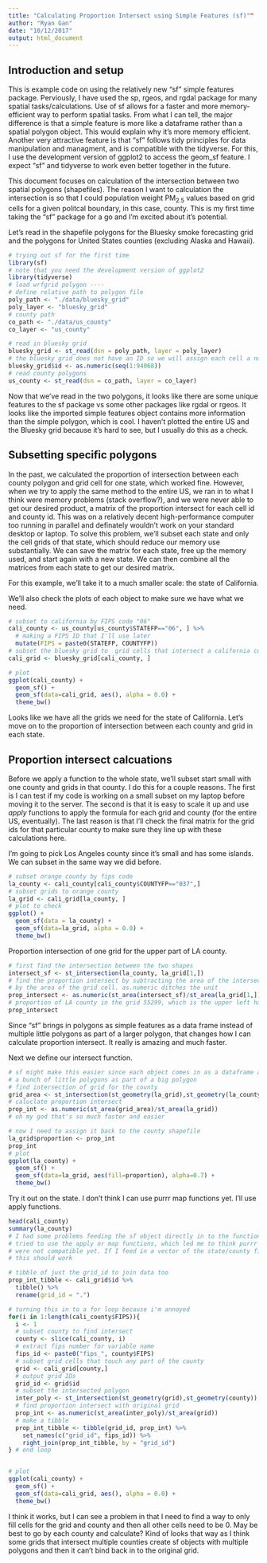 ```yaml
---
title: "Calculating Proportion Intersect using Simple Features (sf)""
author: "Ryan Gan"
date: "10/12/2017"
output: html_document
---
```


## Introduction and setup

This is example code on using the relatively new "sf" simple features package. Perviously, I have used the sp, rgeos, and rgdal package for many spatial tasks/calculations. Use of sf allows for a faster and more memory-efficient way to perform spatial tasks. From what I can tell, the major difference is that a simple feature is more like a dataframe rather than a spatial polygon object. This would explain why it's more memory efficient. Another very attractive feature is that "sf" follows tidy principles for data manipulation and managment, and is compatible with the tidyverse. For this, I use the development version of ggplot2 to access the geom_sf feature. I expect "sf" and tidyverse to work even better together in the future.

This document focuses on calculation of the intersection between two spatial polygons (shapefiles). The reason I want to calculation the intersection is so that I could population weight PM~2.5~ values based on grid cells for a given politcal boundary, in this case, county. This is my first time taking the "sf" package for a go and I'm excited about it's potential. 

Let's read in the shapefile polygons for the Bluesky smoke forecasting grid and the polygons for United States counties (excluding Alaska and Hawaii).

```r
# trying out sf for the first time
library(sf)
# note that you need the development version of ggplot2 
library(tidyverse)
# load wrfgrid polygon ----
# define relative path to polygon file
poly_path <- "./data/bluesky_grid"
poly_layer <- "bluesky_grid"
# county path
co_path <- "./data/us_county"
co_layer <- "us_county"

# read in bluesky grid
bluesky_grid <- st_read(dsn = poly_path, layer = poly_layer)
# the bluesky grid does not have an ID so we will assign each cell a number
bluesky_grid$id <- as.numeric(seq(1:94068))
# read county polygons
us_county <- st_read(dsn = co_path, layer = co_layer)
```

Now that we've read in the two polygons, it looks like there are some unique features to the sf package vs some other packages like rgdal or rgeos. It looks like the imported simple features object contains more information than the simple polygon, which is cool. I haven't plotted the entire US and the Bluesky grid because it's hard to see, but I usually do this as a check.

## Subsetting specific polygons

In the past, we calculated the proportion of intersection between each county polygon and grid cell for one state, which worked fine. However, when we try to apply the same method to the entire US, we ran in to what I think were memory problems (stack overflow?), and we were never able to get our desired product, a matrix of the proportion intersect for each cell id and county id. This was on a relatively decent high-performance computer too running in parallel and definately wouldn't work on your standard desktop or laptop. To solve this problem, we'll subset each state and only the cell grids of that state, which should reduce our memory use substantially. We can save the matrix for each state, free up the memory used, and start again with a new state. We can then combine all the matrices from each state to get our desired matrix. 

For this example, we'll take it to a much smaller scale: the state of California.

We'll also check the plots of each object to make sure we have what we need.

```r
# subset to california by FIPS code "06"
cali_county <- us_county[us_county$STATEFP=="06", ] %>% 
  # making a FIPS ID that I'll use later
  mutate(FIPS = paste0(STATEFP, COUNTYFP))
# subset the bluesky grid to  grid cells that intersect a california county
cali_grid <- bluesky_grid[cali_county, ]

# plot
ggplot(cali_county) + 
  geom_sf() +
  geom_sf(data=cali_grid, aes(), alpha = 0.0) +
  theme_bw()
```

Looks like we have all the grids we need for the state of California. Let's move on to the proportion of intersection between each county and grid in each state. 

## Proportion intersect calcuations

Before we apply a function to the whole state, we'll subset start small with one county and grids in that county. I do this for a couple reasons. The first is I can test if my code is working on a small subset on my laptop before moving it to the server. The second is that it is easy to scale it up and use *apply* functions to apply the formula for each grid and county (for the entire US, eventually). The last reason is that I'll check the final matrix for the grid ids for that particular county to make sure they line up with these calculations here.

I'm going to pick Los Angeles county since it's small and has some islands. We can subset in the same way we did before.

```r
# subset orange county by fips code
la_county <- cali_county[cali_county$COUNTYFP=="037",]
# subset grids to orange county
la_grid <- cali_grid[la_county, ]
# plot to check
ggplot() + 
  geom_sf(data = la_county) +
  geom_sf(data=la_grid, alpha = 0.0) +
  theme_bw()
```

Proportion intersection of one grid for the upper part of LA county.

```r
# first find the intersection between the two shapes
intersect_sf <- st_intersection(la_county, la_grid[1,])
# find the proportion intersect by subtracting the area of the intersection
# by the area of the grid cell. as.numeric ditches the unit
prop_intersect <- as.numeric(st_area(intersect_sf)/st_area(la_grid[1,]))
# proportion of LA county in the grid 55299, which is the upper left hand corner 
prop_intersect
```

Since "sf" brings in polygons as simple features as a data frame instead of multiple little polygons as part of a larger polygon, that changes how I can calculate proportion intersect. It really is amazing and much faster.


Next we define our intersect function.

```r
# sf might make this easier since each object comes in as a dataframe and not
# a bunch of little polygons as part of a big polygon
# find intersection of grid for the county
grid_area <- st_intersection(st_geometry(la_grid),st_geometry(la_county))
# caluclate proportion intersect 
prop_int <- as.numeric(st_area(grid_area)/st_area(la_grid))
# oh my god that's so much faster and easier

# now I need to assign it back to the county shapefile
la_grid$proportion <- prop_int
prop_int
# plot
ggplot(la_county) + 
  geom_sf() +
  geom_sf(data=la_grid, aes(fill=proportion), alpha=0.7) +
  theme_bw()
```

Try it out on the state. I don't think I can use purrr map functions yet. I'll use apply functions.

```r
head(cali_county)
summary(la_county)
# I had some problems feeding the sf object directly in to the function when I
# tried to use the apply or map functions, which led me to think purrr and map
# were not compatible yet. If I feed in a vector of the state/county fips,
# this should work

# tibble of just the grid_id to join data too
prop_int_tibble <- cali_grid$id %>% 
  tibble() %>% 
  rename(grid_id = ".")

# turning this in to a for loop because i'm annoyed
for(i in 1:length(cali_county$FIPS)){
  i <- 1
  # subset county to find intersect
  county <- slice(cali_county, i)
  # extract fips number for variable name
  fips_id <- paste0("fips_", county$FIPS)
  # subset grid cells that touch any part of the county
  grid <- cali_grid[county,]
  # output grid IDs
  grid_id <- grid$id
  # subset the intersected polygon
  inter_poly <- st_intersection(st_geometry(grid),st_geometry(county))
  # find proportion intersect with original grid
  prop_int <- as.numeric(st_area(inter_poly)/st_area(grid))
  # make a tibble
  prop_int_tibble <- tibble(grid_id, prop_int) %>% 
    set_names(c("grid_id", fips_id)) %>% 
    right_join(prop_int_tibble, by = "grid_id")
} # end loop


# plot
ggplot(cali_county) + 
  geom_sf() +
  geom_sf(data=cali_grid, aes(), alpha = 0.0) +
  theme_bw()
```

I think it works, but I can see a problem in that I need to find a way to only fill cells for the grid and county and then all other cells need to be 0. May be best to go by each county and calculate? Kind of looks that way as I think some grids that intersect multiple counties create sf objects with multiple polygons and then it can't bind back in to the original grid.


